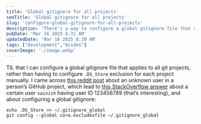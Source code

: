 ```yaml
---
title: 'Global gitignore for all projects'
seoTitle: 'Global gitignore for all projects'
slug: 'configure-global-gitignore-for-all-projects'
description: 'There’s a way to configure a global gitignore file that applies to all git projects on your computer. Quite handy to exclude “.DS_Store” file for all projects on Mac.'
pubDate: 'Mar 16 2025 8:31 AM'
updatedDate: 'Mar 16 2025 8:39 AM'
tags: ["Development","Asides"]
coverImage: './image.webp'
---
```


TIL that I can configure a global gitignore file that applies to all git projects, rather than having to configure `.DS_Store` exclusion for each project manually. I came across [this reddit post](https://www.reddit.com/r/github/comments/1j8ed63/unknown_person_contribution_on_my_github_repo/) about an unknown user in a person’s GitHub project, which lead to [this StackOverflow answer](https://stackoverflow.com/a/74052642) about a certain user `sainish` having user ID 123456789 (that’s interesting), and about configuring a global gitignore:


```shell
echo .DS_Store >> ~/.gitignore_global
git config --global core.excludesfile ~/.gitignore_global
```

